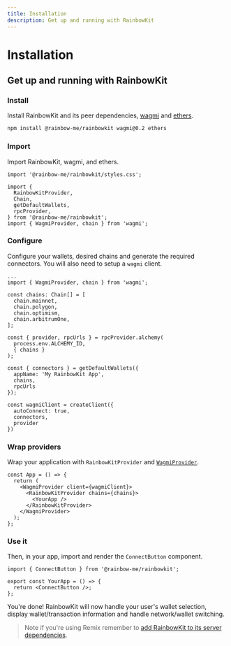 ```yaml
---
title: Installation
description: Get up and running with RainbowKit
---
```


# Installation

## Get up and running with RainbowKit

### Install

Install RainbowKit and its peer dependencies, [wagmi](https://wagmi-xyz.vercel.app/) and [ethers](https://docs.ethers.io).

```bash
npm install @rainbow-me/rainbowkit wagmi@0.2 ethers
```

### Import

Import RainbowKit, wagmi, and ethers.

```tsx
import '@rainbow-me/rainbowkit/styles.css';

import {
  RainbowKitProvider,
  Chain,
  getDefaultWallets,
  rpcProvider,
} from '@rainbow-me/rainbowkit';
import { WagmiProvider, chain } from 'wagmi';
```

### Configure

Configure your wallets, desired chains and generate the required connectors. You will also need to setup a `wagmi` client.

```tsx line=3-99
...
import { WagmiProvider, chain } from 'wagmi';

const chains: Chain[] = [
  chain.mainnet,
  chain.polygon,
  chain.optimism,
  chain.arbitrumOne,
];

const { provider, rpcUrls } = rpcProvider.alchemy(
  process.env.ALCHEMY_ID,
  { chains }
);

const { connectors } = getDefaultWallets({
  appName: 'My RainbowKit App',
  chains,
  rpcUrls
});

const wagmiClient = createClient({
  autoConnect: true,
  connectors,
  provider
})
```

### Wrap providers

Wrap your application with `RainbowKitProvider` and [`WagmiProvider`](https://wagmi-xyz.vercel.app/docs/provider).

```tsx
const App = () => {
  return (
    <WagmiProvider client={wagmiClient}>
      <RainbowKitProvider chains={chains}>
        <YourApp />
      </RainbowKitProvider>
    </WagmiProvider>
  );
};
```

### Use it

Then, in your app, import and render the `ConnectButton` component.

```tsx
import { ConnectButton } from '@rainbow-me/rainbowkit';

export const YourApp = () => {
  return <ConnectButton />;
};
```

You're done! RainbowKit will now handle your user's wallet selection, display wallet/transaction information and handle network/wallet switching.

> Note if you're using Remix remember to [add RainbowKit to its server dependencies](https://remix.run/docs/en/v1/pages/gotchas#importing-esm-packages).
